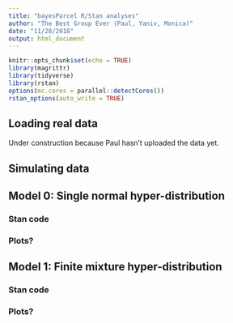 ```yaml
---
title: "bayesParcel R/Stan analyses"
author: "The Best Group Ever (Paul, Yaniv, Monica)"
date: "11/28/2018"
output: html_document
---
```


```r
knitr::opts_chunk$set(echo = TRUE)
library(magrittr)
library(tidyverse)
library(rstan)
options(mc.cores = parallel::detectCores())
rstan_options(auto_write = TRUE)
```

## Loading real data

Under construction because Paul hasn't uploaded the data yet.

## Simulating data

## Model 0: Single normal hyper-distribution

### Stan code

### Plots?

## Model 1: Finite mixture hyper-distribution

### Stan code

### Plots?
